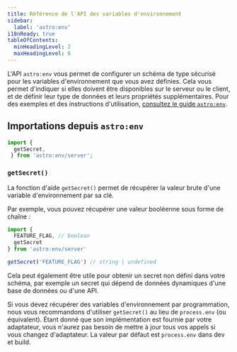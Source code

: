 ```yaml
---
title: Référence de l'API des variables d'environnement
sidebar:
  label: 'astro:env'
i18nReady: true
tableOfContents:
  minHeadingLevel: 2
  maxHeadingLevel: 6
---
```


<p><Since v="5.0.0" /></p>

L'API `astro:env` vous permet de configurer un schéma de type sécurisé pour les variables d'environnement que vous avez définies. Cela vous permet d'indiquer si elles doivent être disponibles sur le serveur ou le client, et de définir leur type de données et leurs propriétés supplémentaires. Pour des exemples et des instructions d'utilisation, [consultez le guide `astro:env`](/fr/guides/environment-variables/#variables-denvironnement-avec-sûreté-du-typage).

## Importations depuis `astro:env`

```js
import { 
  getSecret,
 } from 'astro:env/server';
```

### `getSecret()`

<p>
<Since v="5.0.0" />
</p>

La fonction d'aide `getSecret()` permet de récupérer la valeur brute d'une variable d'environnement par sa clé.

Par exemple, vous pouvez récupérer une valeur booléenne sous forme de chaîne :

```js
import {
  FEATURE_FLAG, // boolean
  getSecret
} from 'astro:env/server'

getSecret('FEATURE_FLAG') // string | undefined
```

Cela peut également être utile pour obtenir un secret non défini dans votre schéma, par exemple un secret qui dépend de données dynamiques d'une base de données ou d'une API.

Si vous devez récupérer des variables d'environnement par programmation, nous vous recommandons d'utiliser `getSecret()` au lieu de `process.env` (ou équivalent). Étant donné que son implémentation est fournie par votre adaptateur, vous n'aurez pas besoin de mettre à jour tous vos appels si vous changez d'adaptateur. La valeur par défaut est `process.env` dans dev et build.

